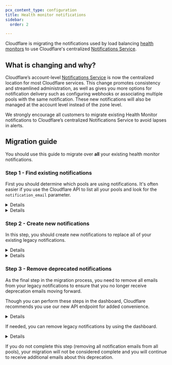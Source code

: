 ```yaml
---
pcx_content_type: configuration
title: Health monitor notifications
sidebar:
  order: 2

---
```



Cloudflare is migrating the notifications used by load balancing [health monitors](/load-balancing/monitors/) to use Cloudflare's centralized [Notifications Service](/notifications/).

## What is changing and why?

Cloudflare’s account-level [Notifications Service](/notifications/) is now the centralized location for most Cloudflare services. This change promotes consistency and streamlined administration, as well as gives you more options for notification delivery such as configuring webhooks or associating multiple pools with the same notification. These new notifications will also be managed at the account level instead of the zone level.

We strongly encourage all customers to migrate existing Health Monitor notifications to Cloudflare’s centralized Notifications Service to avoid lapses in alerts.

## Migration guide

You should use this guide to migrate over **all** your existing health monitor notifications.

### Step 1 - Find existing notifications

First you should determine which pools are using notifications. It's often easier if you use the Cloudflare API to list all your pools and look for the `notification_email` parameter.


<Details header="With code">

Use the [Cloudflare API](/api/operations/account-load-balancer-pools-list-pools) to list all your pools and then look for whether each pool has a value for the `notification_email` parameter.

```bash title="Request"
curl "https://api.cloudflare.com/client/v4/accounts/{account_id}/load_balancers/pools" \
--header "Authorization: Bearer <API_TOKEN>" \
| jq '[.result[] | select(.notification_email != "") | {name, notification_email}]'
```

```json title="Response"
[
    {
        "name": "pool-1",
        "notification_email": "user@example.com"
    },
    {
        "name": "pool-2",
        "notification_email": "user@example.com"
    },
    {
        "name": "pool-3",
        "notification_email": "user@example.com"
    },
    {
        "name": "pool-4",
        "notification_email": "user@example.com"
    }
]
```


</Details>


<Details header="No code">

To find pools with existing notifications in the dashboard:

1. Log into the [Cloudflare dashboard](https://dash.cloudflare.com) and select your account and domain.
2. Go to **Traffic** > **Load Balancing**.
3. Click **Manage Pools**.
4. On a pool, click **Edit**.
5. For **Health Monitor Notifications**, check the value is toggled to **On** and an email address is present in the **Notification email address** field.


</Details>

### Step 2 - Create new notifications

In this step, you should create new notifications to replace all of your existing legacy notifications.


<Details header="With code">

If using the Cloudflare API, [re-create all your existing notifications](/api/operations/notification-policies-create-a-notification-policy) with the following parameters specified:

```json
"alert_type": "load_balancing_health_alert",
"filters": {
    "pool_id": <<ARRAY_OF_INCLUDED_POOL_IDS>>,
    "new_health": <<ARRAY_OF_STATUS_TRIGGERS>> ["Unhealthy", "Healthy"],
    "event_source": <<ARRAY_OF_OBJECTS_WATCHED>> ["pool", "origin"]
}
```


</Details>


<Details header="No code">

On the pool you located in [Step 1](#step-1---find-existing-notifications), look for **Pool Notifications**. Click **Create a Health Alert** to start [creating a notification](/notifications/get-started/#create-a-notification).


</Details>

### Step 3 - Remove deprecated notifications

As the final step in the migration process, you need to remove all emails from your legacy notifications to ensure that you no longer receive deprecation emails moving forward.

Though you can perform these steps in the dashboard, Cloudflare recommends you use our new API endpoint for added convenience.


<Details header="With code">

If using the Cloudflare API, we recently added a [`PATCH`](/api/operations/account-load-balancer-pools-patch-pools) endpoint so you can easily remove email notifications from multiple pools at the same time.

```bash title="Request"
curl --request PATCH \
"https://api.cloudflare.com/client/v4/accounts/{account_id}/load_balancers/pools" \
--header "Authorization: Bearer <API_TOKEN>" \
--header "Content-Type: application/json" \
--data '{
  "notification_email": ""
}'
```

This API call supports the standard pagination query parameters, either `limit/offset` or `per_page/page`, so by default it only updates the first 25 pools listed. To make sure you update all your pools, you may want to adjust your API call so it loops through various pages or includes a larger number of pools with each request.


</Details>

If needed, you can remove legacy notifications by using the dashboard.


<Details header="No code">

Once you created your new notification in [Step 2](#step-2---create-new-notifications), you will return to the pool you were editing previously. To disable the deprecated notifications, you must remove all notification email addresses from the field.


</Details>

If you do not complete this step (removing all notification emails from all pools), your migration will not be considered complete and you will continue to receive additional emails about this deprecation.
